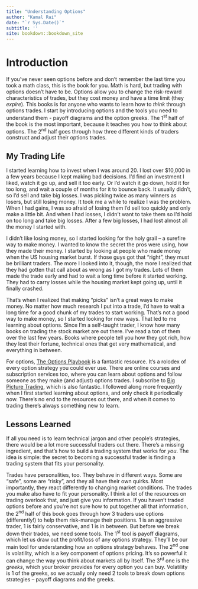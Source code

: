 ```yaml
--- 
title: "Understanding Options"
author: "Kamal Rai"
date: "`r Sys.Date()`"
subtitle: ''
site: bookdown::bookdown_site
---
```


<!-- Pandemic-Proof Your Finances: Pandemic-proof industries - food, clothing, gasoline, medication... 
Make inspirational - lifestyle changes attributable to living through the pandemic. -->

# Introduction {-}

If you've never seen options before and don't remember the last time you took a math class, this is the book for you. Math is hard, but trading with options doesn't have to be. Options allow you to change the risk-reward characteristics of trades, but they cost money and have a time limit (they *expire*). This books is for anyone who wants to learn how to *think* through options trades. I start by introducing options and the tools you need to understand them - payoff diagrams and the option greeks. The 1^st^ half of the book is the most important, because it teaches you how to think about options. The 2^nd^ half goes through how three different kinds of traders construct and adjust their options trades. 

<!-- I close by looking at options strategies you can use to trade momentum stocks, like the FAANG stocks. This last section shows you how to use the greeks to adjust your options trades, and how to construct more speculative options trades. --> 


## My Trading Life {-}

I started learning how to invest when I was around 20. I lost over \$10,000 in a few years because I kept making bad decisions. I'd find an investment I liked, watch it go up, and sell it too early. Or I'd watch it go down, hold it for too long, and wait a couple of months for it to bounce back. It usually didn't, so I'd sell and take big losses. I was picking twice as many winners as losers, but still losing money. It took me a while to realize I was the problem. When I had gains, I was so afraid of losing them I'd sell too quickly and only make a little bit. And when I had losses, I didn't want to take them so I'd hold on too long and take big losses. After a few big losses, I had lost almost all the money I started with. 

I didn't like losing money, so I started looking for the holy grail -- a surefire way to make money. I wanted to know the secret the pros were using, how they made their money. I started by looking at people who made money when the US housing market burst. If those guys got that "right", they must be brilliant traders. The more I looked into it, though, the more I realized that they had gotten that call about as wrong as I got my trades. Lots of them made the trade early and had to wait a long time before it started working. They had to carry losses while the housing market kept going up, until it finally crashed. 

That's when I realized that making "picks" isn't a great ways to make money. No matter  how much research I put into a trade, I'd have to wait a long time for a good chunk of my trades to start working. That's not a good way to make money, so I started looking for new ways. That led to me learning about options. Since I'm a self-taught trader, I know how many books on trading the stock market are out there. I've read a ton of them over the last few years. Books where people tell you how they got rich, how they lost their fortune, technical ones that get very mathematical, and everything in between. 

For options, [The Options Playbook](https://www.optionsplaybook.com/) is a fantastic resource. It's a rolodex of every option strategy you could ever use. There are online courses and subscription services too, where you can learn about options and follow someone as they make (and adjust) options trades. I subscribe to [Big Picture Trading](https://bigpicturetrading.com/home-page), which is also fantastic. I followed along more frequently when I first started learning about options, and only check it periodically now. There's no end to the resources out there, and when it comes to trading there's always something new to learn.


## Lessons Learned {-}

If all you need is to learn technical jargon and other people's strategies, there would be a lot more successful traders out there. There's a missing ingredient, and that's how to build a trading system that works for *you*. The idea is simple: the secret to becoming a successful trader is finding a trading system that fits your personality. 

<!-- A quick word on language: People get all worked up over being called traders or investors. Traders are short-term charlatans who opportunistically move in and out of stocks, and investors are of upstanding moral character because they hold their investments for the long term. I call myself a trader because it helps keep me keep a flexible mindset. Market conditions are always changing, and positions that work today might not work tomorrow. Being able to admit that your positioning is wrong today (even if it wasn't wrong yesterday) and adapt to new market conditions can save (or make!) you a lot of money. 

That's the most valuable lesson I've learned in the last few years. Here's a good example - I made some adjustments I never thought I would after Pfizer's November 7^th^ vaccine announcement. I have a dividend portfolio with roughly 25% allocated to REITs, utilities, telecoms, and bonds. It gives 5% in dividends every year and I want to reinvest them. That gives me 5% more in dividends every year. The dividends also go up, by an average of 4% per. So every year I get 8%-10% more in dividends just by holding these positions. At 8% I double my dividends in 9 years and at 10% I double my dividends in just over 7 years. My pie-in-the-sky dream is that the dividends get large enough so that I can live off of them, and I don't want to make changes to the dividend portfolio that take it away from that goal. 

After the Pfizer vaccine news hit, I realized the opportunities that lie in reopening trades. I sold half the REIT and utility positions. That freed up 25% of the portfolio, which I split 50/50 into 2 energy stocks - Cenovus (CVE) and Suncor (SU). I kept 75% of the portfolio in "safe" dividend-yielding investments, to maintain the long-term goal of growing the dividends over time. To capture more of the upside in my energy positions without allocating more than 25% to energy stocks, I allocated 5% of the energy position (or 1.25% of the portfolio) to SU calls on SU. If SU performs the way I expect, this will double my returns. The risk is that calls, unlike stocks, expire. I can lose the entire 1.5%.if the SU position moves against me. My plan is to reinvest the gains from CVE and SU back into utilities and REITs, so that I can grow the dividends even faster. This is one of the main ways I use options - to help me keep a more conservative portfolio while still capturing upside in the market. 

When I first shifted into Cenovus and Suncor, I didn't know if the trade would work. I still didn't know during Christmas week. I woke up on December 21^st^ to see my half of my CVE gains gone and my SU position almost in the red. But I didn't panic -- I had a system that helped me judge if the selloff was a flash in the pan. That gave me the patience to wait for a few hours to see how things developed. As it turns out, it was a flash in the pan and I successfully avoided panic selling my positions. That's another important lesson I learned this year. It's important to have a trading system to take your emotions out of trading. I like to take gains and let losses run, which isn't a good way to make money. With the COVID-19 headlines spreading doom and gloom all over 2020, I would be a failure of a trader if I didn't have a system. 


## The Plan {-} 

-->

Trades have personalities, too. They behave in different ways. Some are "safe", some are "risky", and they all have their own quirks. Most importantly, they react differently to changing market conditions. The trades you make also have to fit your personality. I think a lot of the resources on trading overlook that, and just give you information. If you haven't traded options before and you're not sure how to put together all that information, the 2^nd^ half of this book goes through how 3 traders use options (differently!) to help them risk-manage their positions. 1 is an aggressive trader, 1 is fairly conservative, and 1 is in between. But before we break down their trades, we need some tools. The 1^st^ tool is payoff diagrams, which let us draw out the profit/loss of any options strategy. They'll be our main tool for understanding how an options strategy behaves. The 2^nd^ one is volatility, which is a key component of options pricing. It's so powerful it can change the way you think about markets all by itself. The 3^rd^ one is the *greeks*, which your broker provides for every option you can buy. Volatility is 1 of the greeks, so we actually only need 2 tools to break down options strategies -- payoff diagrams and the greeks. 

<!-- The 1^st^ half of the book is devoted to building these tools. The 2^nd^ half is a like an expanded version of a trading journal, that walks you through a bunch of options trades. The 3 traders are actually 3 of my accounts, which all have different goals.  So I through how I was thinking about the trade before I made it, why I chose the particular options strategy, how it fit in the larger context of my portfolio, how I was thinking when I made adjustments, and so on. If I made a similar trade in on of the other accounts account, I'll compare them so that you can see the constrast in the different approaches. 

This isn't a book about modeling or math. Models are very useful, but people often think that understanding their options model means they understand options. I think that trusting a model is very dangerous, because they're just approximations of reality. The greeks are derived from an options model, so we'll see how models can be helpful and limiting at the same time when we take them up. -->

<!-- 
## Acknowledgments {-}

This book is written in Rmarkdown using the *bookdown* package, hosted on Netlify, and built using Travis CI. The *Authoring Books and Technical Documents with R Markdown* at https://musing-aryabhata-b16338.netlify.com/ was very helpful in setting up Netlify and Travis CI.  

```r
if(knitr:::pandoc_to() == "html") { 
  cat('## Sign Up For Updates {-} \n Click below to sign up to receive notifications every time new chapters are published \n.') }
if(knitr:::pandoc_to() == "html") { 
  cat('<script async data-uid="244f107410"src="https://hustling-trailblazer-1491.ck.page/244f107410/index.js"></script>') }
```

--> 